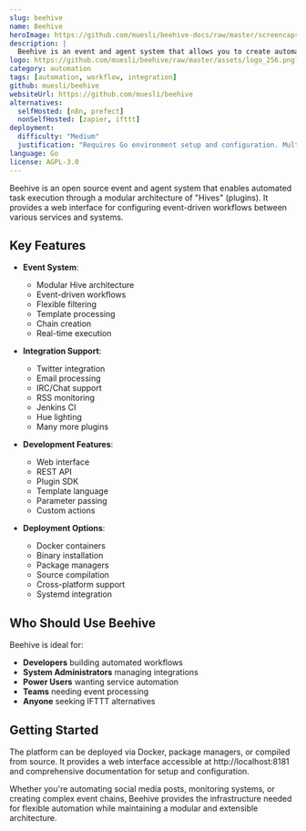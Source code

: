 ```yaml
---
slug: beehive
name: Beehive
heroImage: https://github.com/muesli/beehive-docs/raw/master/screencaps/new_chain.gif
description: |
  Beehive is an event and agent system that allows you to create automated tasks triggered by events and filters. It provides a modular architecture with support for Twitter, Email, IRC, RSS and many other integrations.
logo: https://github.com/muesli/beehive/raw/master/assets/logo_256.png?raw=true
category: automation
tags: [automation, workflow, integration]
github: muesli/beehive
websiteUrl: https://github.com/muesli/beehive
alternatives:
  selfHosted: [n8n, prefect]
  nonSelfHosted: [zapier, ifttt]
deployment:
  difficulty: "Medium"
  justification: "Requires Go environment setup and configuration. Multiple components need to be managed."
language: Go
license: AGPL-3.0
---
```


Beehive is an open source event and agent system that enables automated task
execution through a modular architecture of "Hives" (plugins). It provides a web
interface for configuring event-driven workflows between various services and
systems.

## Key Features

- **Event System**:

  - Modular Hive architecture
  - Event-driven workflows
  - Flexible filtering
  - Template processing
  - Chain creation
  - Real-time execution

- **Integration Support**:

  - Twitter integration
  - Email processing
  - IRC/Chat support
  - RSS monitoring
  - Jenkins CI
  - Hue lighting
  - Many more plugins

- **Development Features**:

  - Web interface
  - REST API
  - Plugin SDK
  - Template language
  - Parameter passing
  - Custom actions

- **Deployment Options**:
  - Docker containers
  - Binary installation
  - Package managers
  - Source compilation
  - Cross-platform support
  - Systemd integration

## Who Should Use Beehive

Beehive is ideal for:

- **Developers** building automated workflows
- **System Administrators** managing integrations
- **Power Users** wanting service automation
- **Teams** needing event processing
- **Anyone** seeking IFTTT alternatives

## Getting Started

The platform can be deployed via Docker, package managers, or compiled from
source. It provides a web interface accessible at http://localhost:8181 and
comprehensive documentation for setup and configuration.

Whether you're automating social media posts, monitoring systems, or creating
complex event chains, Beehive provides the infrastructure needed for flexible
automation while maintaining a modular and extensible architecture.

